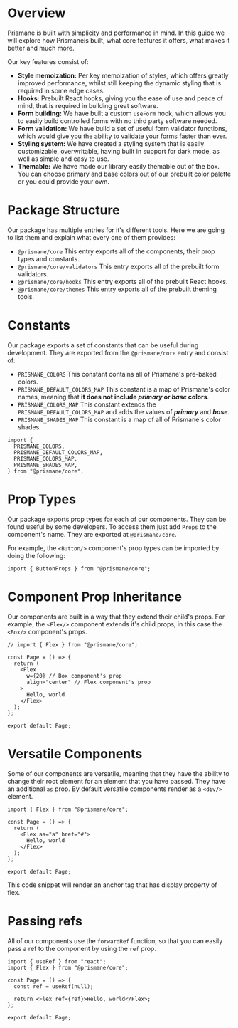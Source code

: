 # Overview

Prismane is built with simplicity and performance in mind. In this guide we will explore how Prismaneis built, what core features it offers, what makes it better and much more.

Our key features consist of:

- **Style memoization:** Per key memoization of styles, which offers greatly improved performance, whilst still keeping the dynamic styling that is required in some edge cases.
- **Hooks:** Prebuilt React hooks, giving you the ease of use and peace of mind, that is required in building great software.
- **Form building:** We have built a custom `useForm` hook, which allows you to easily build controlled forms with no third party software needed.
- **Form validation:** We have build a set of useful form validator functions, which would give you the ability to validate your forms faster than ever.
- **Styling system:** We have created a styling system that is easily customizable, overwritable, having built in support for dark mode, as well as simple and easy to use.
- **Themable:** We have made our library easily themable out of the box. You can choose primary and base colors out of our prebuilt color palette or you could provide your own.

# Package Structure

Our package has multiple entries for it's different tools. Here we are going to list them and explain what every one of them provides:

- `@prismane/core` This entry exports all of the components, their prop types and constants.
- `@prismane/core/validators` This entry exports all of the prebuilt form validators.
- `@prismane/core/hooks` This entry exports all of the prebuilt React hooks.
- `@prismane/core/themes` This entry exports all of the prebuilt theming tools.

# Constants

Our package exports a set of constants that can be useful during development. They are exported from the `@prismane/core` entry and consist of:

- `PRISMANE_COLORS` This constant contains all of Prismane's pre-baked colors.
- `PRISMANE_DEFAULT_COLORS_MAP` This constant is a map of Prismane's color names, meaning that **it does not include _primary_ or _base_ colors**.
- `PRISMANE_COLORS_MAP` This constant extends the `PRISMANE_DEFAULT_COLORS_MAP` and adds the values of **_primary_** and **_base_**.
- `PRISMANE_SHADES_MAP` This constant is a map of all of Prismane's color shades.

```tsx
import {
  PRISMANE_COLORS,
  PRISMANE_DEFAULT_COLORS_MAP,
  PRISMANE_COLORS_MAP,
  PRISMANE_SHADES_MAP,
} from "@prismane/core";
```

# Prop Types

Our package exports prop types for each of our components. They can be found useful by some developers. To access them just add `Props` to the component's name. They are exported at `@prismane/core`.

For example, the `<Button/>` component's prop types can be imported by doing the following:

```tsx
import { ButtonProps } from "@prismane/core";
```

# Component Prop Inheritance

Our components are built in a way that they extend their child's props. For example, the `<Flex/>` component extends it's child props, in this case the `<Box/>` component's props.

```tsx
// import { Flex } from "@prismane/core";

const Page = () => {
  return (
    <Flex
      w={20} // Box component's prop
      align="center" // Flex component's prop
    >
      Hello, world
    </Flex>
  );
};

export default Page;
```

# Versatile Components

Some of our components are versatile, meaning that they have the ability to change their root element for an element that you have passed. They have an additional `as` prop. By default versatile components render as a `<div/>` element.

```tsx
import { Flex } from "@prismane/core";

const Page = () => {
  return (
    <Flex as="a" href="#">
      Hello, world
    </Flex>
  );
};

export default Page;
```

This code snippet will render an anchor tag that has display property of flex.

# Passing refs

All of our components use the `forwardRef` function, so that you can easily pass a ref to the component by using the `ref` prop.

```tsx
import { useRef } from "react";
import { Flex } from "@prismane/core";

const Page = () => {
  const ref = useRef(null);

  return <Flex ref={ref}>Hello, world</Flex>;
};

export default Page;
```
